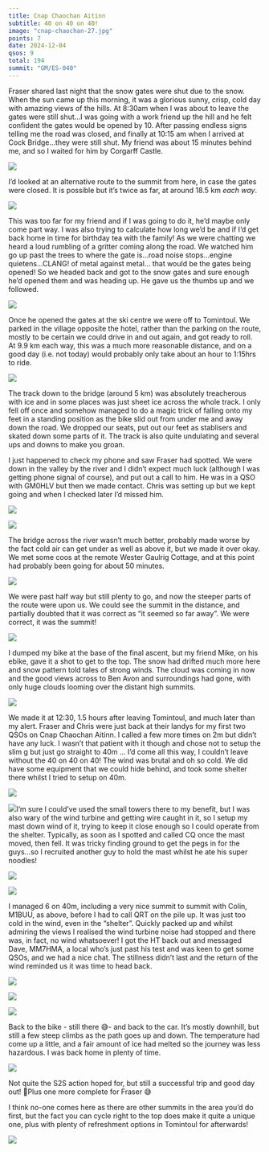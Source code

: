 ```yaml
---
title: Cnap Chaochan Aitinn
subtitle: 40 on 40 on 40!
image: "cnap-chaochan-27.jpg"
points: 7
date: 2024-12-04
qsos: 9
total: 194
summit: "GM/ES-040"
---
```


Fraser shared last night that the snow gates were shut due to the snow. When the sun came up this morning, it was a glorious sunny, crisp, cold day with amazing views of the hills. At 8:30am when I was about to leave the gates were still shut…I was going with a work friend up the hill and he felt confident the gates would be opened by 10. After passing endless signs telling me the road was closed, and finally at 10:15 am when I arrived at Cock Bridge…they were still shut. My friend was about 15 minutes behind me, and so I waited for him by Corgarff Castle.

![](cnap-chaochan-28.jpg)

I’d looked at an alternative route to the summit from here, in case the gates were closed. It is possible but it’s twice as far, at around 18.5 km *each way*.

![](cnap-chaochan-27.jpg)

This was too far for my friend and if I was going to do it, he’d maybe only come part way. I was also trying to calculate how long we’d be and if I’d get back home in time for birthday tea with the family! As we were chatting we heard a loud rumbling of a gritter coming along the road. We watched him go up past the trees to where the gate is…road noise stops…engine quietens…CLANG! of metal against metal… that would be the gates being opened! So we headed back and got to the snow gates and sure enough he’d opened them and was heading up. He gave us the thumbs up and we followed.

![](cnap-chaochan-23.jpg)

Once he opened the gates at the ski centre we were off to Tomintoul. We parked in the village opposite the hotel, rather than the parking on the route, mostly to be certain we could drive in and out again, and got ready to roll. At 9.9 km each way, this was a much more reasonable distance, and on a good day (i.e. not today) would probably only take about an hour to 1:15hrs to ride.

![](cnap-chaochan-26.jpg)

The track down to the bridge (around 5 km) was absolutely treacherous with ice and in some places was just sheet ice across the whole track. I only fell off once and somehow managed to do a magic trick of falling onto my feet in a standing position as the bike slid out from under me and away down the road. We dropped our seats, put out our feet as stablisers and skated down some parts of it. The track is also quite undulating and several ups and downs to make you groan.

I just happened to check my phone and saw Fraser had spotted. We were down in the valley by the river and I didn’t expect much luck (although I was getting phone signal of course), and put out a call to him. He was in a QSO with GM0HLV but then we made contact. Chris was setting up but we kept going and when I checked later I’d missed him.

![](cnap-chaochan-18.jpg)

![](cnap-chaochan-19.jpg)

The bridge across the river wasn’t much better, probably made worse by the fact cold air can get under as well as above it, but we made it over okay. We met some coos at the remote Wester Gaulrig Cottage, and at this point had probably been going for about 50 minutes.

![](cnap-chaochan-20.jpg)

We were past half way but still plenty to go, and now the steeper parts of the route were upon us. We could see the summit in the distance, and partially doubted that it was correct as “it seemed so far away”. We were correct, it was the summit!

![](cnap-chaochan-13.jpg)

I dumped my bike at the base of the final ascent, but my friend Mike, on his ebike, gave it a shot to get to the top. The snow had drifted much more here and snow pattern told tales of strong winds. The cloud was coming in now and the good views across to Ben Avon and surroundings had gone, with only huge clouds looming over the distant high summits.

![](cnap-chaochan-16.jpg)

We made it at 12:30, 1.5 hours after leaving Tomintoul, and much later than my alert. Fraser and Chris were just back at their landys for my first two QSOs on Cnap Chaochan Aitinn. I called a few more times on 2m but didn’t have any luck. I wasn’t that patient with it though and chose not to setup the slim g but just go straight to 40m … I’d come all this way, I couldn’t leave without the 40 on 40 on 40! The wind was brutal and oh so cold. We did have some equipment that we could hide behind, and took some shelter there whilst I tried to setup on 40m.

![](cnap-chaochan-5.jpg)

![](cnap-chaochan-6.jpg)I'm sure I could’ve used the small towers there to my benefit, but I was also wary of the wind turbine and getting wire caught in it, so I setup my mast down wind of it, trying to keep it close enough so I could operate from the shelter. Typically, as soon as I spotted and called CQ once the mast moved, then fell. It was tricky finding ground to get the pegs in for the guys…so I recruited another guy to hold the mast whilst he ate his super noodles!

![](cnap-chaochan-12.jpg)

![](cnap-chaochan-15.jpg)

I managed 6 on 40m, including a very nice summit to summit with Colin, M1BUU, as above, before I had to call QRT on the pile up. It was just too cold in the wind, even in the “shelter”. Quickly packed up and whilst admiring the views I realised the wind turbine noise had stopped and there was, in fact, no wind whatsoever! I got the HT back out and messaged Dave, MM7HMA, a local who’s just past his test and was keen to get some QSOs, and we had a nice chat. The stillness didn’t last and the return of the wind reminded us it was time to head back.

![](cnap-chaochan-3.jpg)

![](cnap-chaochan-7.jpg)

![](cnap-chaochan-11.jpg)

Back to the bike - still there 😅- and back to the car. It’s mostly downhill, but still a few steep climbs as the path goes up and down. The temperature had come up a little, and a fair amount of ice had melted so the journey was less hazardous. I was back home in plenty of time.

![](cnap-chaochan-9.jpg)

Not quite the S2S action hoped for, but still a successful trip and good day out! 🎂Plus one more complete for Fraser 😅

I think no-one comes here as there are other summits in the area you’d do first, but the fact you can cycle right to the top does make it quite a unique one, plus with plenty of refreshment options in Tomintoul for afterwards!

![](cnap-chaochan-14.jpg)
